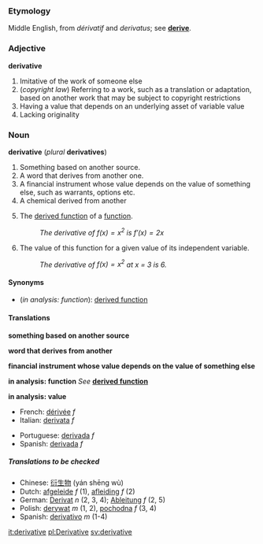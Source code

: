 ===Etymology===
Middle English, from {{F.}} ''dérivatif'' and {{L.}} ''derivatus''; see '''[[derive]]'''.

===Adjective===
'''derivative'''

#Imitative of the work of someone else
#(''copyright law'') Referring to a work, such as a translation or adaptation, based on another work that may be subject to copyright restrictions
#Having a value that depends on an underlying asset of variable value
#Lacking originality

===Noun===
'''derivative''' (''plural'' '''derivatives''')

#Something based on another source.
#A word that derives from another one.
#A financial instrument whose value depends on the value of something else, such as warrants, options etc.
#A chemical derived from another
#{{analysis}} The [[derived function]] of a [[function]].
#:''The derivative of <math>f(x) = x^2</math> is <math>f'(x) = 2x</math>''
#{{analysis}} The value of this function for a given value of its independent variable.
#:''The derivative of <math>f(x) = x^2</math> at x = 3 is 6.''

====Synonyms====
*(''in analysis: function''): [[derived function]]

====Translations====

'''something based on another source'''
{{top}}
{{mid}}
{{bottom}}

'''word that derives from another'''
{{top}}
{{mid}}
{{bottom}}

'''financial instrument whose value depends on the value of something else'''
{{top}}
{{mid}}
{{bottom}}

'''in analysis: function'''
''See'' '''[[derived function]]'''

'''in analysis: value'''
{{top}}
*French: [[dérivée]] ''f''
*Italian: [[derivata]] ''f''
{{mid}}
*Portuguese: [[derivada#Portuguese|derivada]] ''f''
*Spanish: [[derivida#Spanish|derivada]] ''f''
{{bottom}}

=====Translations to be checked=====
<!--Remove this section once all of the translations below have been moved into the tables above.-->
{{checktrans}}

*Chinese: [[衍生物]] (yán shēng wù)
*Dutch: [[afgeleide]] ''f'' (1), [[afleiding]] ''f'' (2)
*German: [[Derivat]] ''n'' (2, 3, 4); [[Ableitung]] ''f'' (2, 5)
*Polish: [[derywat]] ''m'' (1, 2), [[pochodna]] ''f'' (3, 4)
*Spanish: [[derivativo]] ''m'' (1-4)

[[it:derivative]]
[[pl:Derivative]]
[[sv:derivative]]